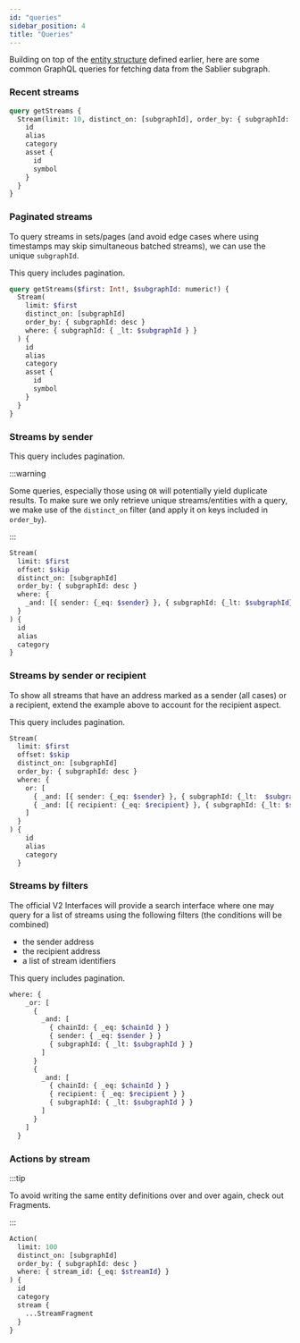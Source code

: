 ```yaml
---
id: "queries"
sidebar_position: 4
title: "Queries"
---
```


Building on top of the [entity structure](/api/flow/the-graph/structure) defined earlier, here are some common GraphQL
queries for fetching data from the Sablier subgraph.

### Recent streams

```graphql title="The 10 most recent streams"
query getStreams {
  Stream(limit: 10, distinct_on: [subgraphId], order_by: { subgraphId: desc }) {
    id
    alias
    category
    asset {
      id
      symbol
    }
  }
}
```

### Paginated streams

To query streams in sets/pages (and avoid edge cases where using timestamps may skip simultaneous batched streams), we
can use the unique `subgraphId`.

This query includes pagination.

```graphql title="The next streams indexed before the last seen subgraphId"
query getStreams($first: Int!, $subgraphId: numeric!) {
  Stream(
    limit: $first
    distinct_on: [subgraphId]
    order_by: { subgraphId: desc }
    where: { subgraphId: { _lt: $subgraphId } }
  ) {
    id
    alias
    category
    asset {
      id
      symbol
    }
  }
}
```

### Streams by sender

This query includes pagination.

:::warning

Some queries, especially those using `OR` will potentially yield duplicate results. To make sure we only retrieve unique
streams/entities with a query, we make use of the `distinct_on` filter (and apply it on keys included in `order_by`).

:::

```graphql title="The next streams created by an address"
Stream(
  limit: $first
  offset: $skip
  distinct_on: [subgraphId]
  order_by: { subgraphId: desc }
  where: {
    _and: [{ sender: {_eq: $sender} }, { subgraphId: {_lt: $subgraphId} }]
  }
) {
  id
  alias
  category
}
```

### Streams by sender or recipient

To show all streams that have an address marked as a sender (all cases) or a recipient, extend the example above to
account for the recipient aspect.

This query includes pagination.

```graphql title="The next streams related to an address, as a sender or recipient"
Stream(
  limit: $first
  offset: $skip
  distinct_on: [subgraphId]
  order_by: { subgraphId: desc }
  where: {
    or: [
      { _and: [{ sender: {_eq: $sender} }, { subgraphId: {_lt:  $subgraphId} }] }
      { _and: [{ recipient: {_eq: $recipient} }, { subgraphId: {_lt: $subgraphId} }] }
    ]
  }
) {
    id
    alias
    category
  }
```

### Streams by filters

The official V2 Interfaces will provide a search interface where one may query for a list of streams using the following
filters (the conditions will be combined)

- the sender address
- the recipient address
- a list of stream identifiers

This query includes pagination.

```graphql title="The 'where' clause for a complex paginated search filter"
where: {
    _or: [
      {
        _and: [
          { chainId: { _eq: $chainId } }
          { sender: { _eq: $sender } }
          { subgraphId: { _lt: $subgraphId } }
        ]
      }
      {
        _and: [
          { chainId: { _eq: $chainId } }
          { recipient: { _eq: $recipient } }
          { subgraphId: { _lt: $subgraphId } }
        ]
      }
    ]
  }
```

### Actions by stream

:::tip

To avoid writing the same entity definitions over and over again, check out Fragments.

:::

```graphql title="Most recent 100 stream actions such as withdrawals or transfers"
Action(
  limit: 100
  distinct_on: [subgraphId]
  order_by: { subgraphId: desc }
  where: { stream_id: {_eq: $streamId} }
) {
  id
  category
  stream {
    ...StreamFragment
  }
}
```
